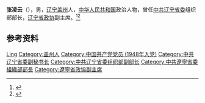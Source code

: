 '''张凌云'''（{{bd|1931年||2020年|8月12日|catIdx=Zhang}}），男，[[辽宁|辽宁]][[盖州|盖州]]人，[[中华人民共和国|中华人民共和国]]政治人物，曾任[[中共辽宁省委|中共辽宁省委]]组织部部长，[[辽宁省政协|辽宁省政协]]副主席。<ref>{{Cite book|title=中华人民共和国职官志|author=何虎生, 李耀东, 向常福主编|publisher=中国社会出版社|year=2003|isbn=9787800883934|location=北京|pages=}}</ref><ref>{{Cite web|title=辽宁省政协原副主席张凌云逝世，享年89岁|url=https://www.thepaper.cn/newsDetail_forward_8758476|accessdate=2020-08-19|work=澎湃新闻}}</ref>

== 参考资料 ==
{{reflist}}

{{中国人物小作品}}

{{Authority control}}
{{DEFAULTSORT:Zhang张}}
[[Category:张姓|Ling]]
[[Category:盖州人|Category:盖州人]]
[[Category:中国共产党党员_(1948年入党)|Category:中国共产党党员 (1948年入党)]]
[[Category:中共辽宁省委副秘书长|Category:中共辽宁省委副秘书长]]
[[Category:中共辽宁省委组织部副部长|Category:中共辽宁省委组织部副部长]]
[[Category:中共遼寧省委組織部部長|Category:中共遼寧省委組織部部長]]
[[Category:遼寧省政協副主席|Category:遼寧省政協副主席]]